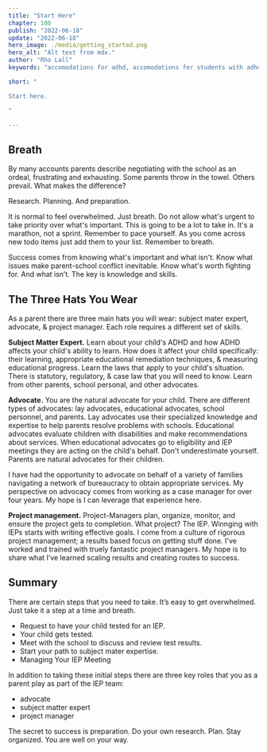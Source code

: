 ```yaml
---
title: "Start Here"
chapter: 100
publish: "2022-06-18"
update: "2022-06-18"
hero_image: ./media/getting_started.png
hero_alt: "Alt text from mdx."
author: "Rho Lall"
keywords: "accomodations for adhd, accomodations for students with adhd, accommodations for adhd elementary students"

short: "

Start here.

"

---
```

## Breath

By many accounts parents describe negotiating with the school as an ordeal, frustrating and exhausting. Some parents throw in the towel. Others prevail. What makes the difference?

Research. Planning. And preparation.

It is normal to feel overwhelmed. Just breath. Do not allow what's urgent to take priority over what's important. This is going to be a lot to take in. It's a marathon, not a sprint. Remember to pace yourself. As you come across new todo items just add them to your list. Remember to breath.

Success comes from knowing what's important and what isn't. Know what issues make parent-school conflict inevitable. Know what's worth fighting for. And what isn’t. The key is knowledge and skills. 


## The Three Hats You Wear

As a parent there are three main hats you will wear: subject mater expert, advocate, & project manager. Each role requires a different set of skills. 

**Subject Matter Expert.** Learn about your child's ADHD and how ADHD affects your child's ability to learn. How does it affect your child specifically: 
their learning, appropriate educational remediation techniques, & measuring educational progress. 
Learn the laws that apply to your child's situation. There is statutory, regulatory, & case law that you will need to know. 
Learn from other parents, school personal, and other advocates.

**Advocate.** You are the natural advocate for your child. 
There are different types of advocates: lay advocates, educational advocates, school personnel, and parents. 
Lay advocates use their specialized knowledge and expertise to help parents resolve problems with schools. 
Educational advocates evaluate children with disabilities and make recommendations about services. 
When educational advocates go to eligibility and IEP meetings they are acting on the child's behalf. 
Don't underestimate yourself. Parents are natural advocates for their children.

I have had the opportunity to advocate on behalf of a variety of families navigating a network of bureaucracy to obtain appropriate services.
My perspective on advocacy comes from working as a case manager for over four years. 
My hope is I can leverage that experience here.

**Project management.** Project-Managers plan, organize, monitor, and ensure the project gets to completion. What project? The IEP. 
Winnging with IEPs starts with writing effective goals. 
I come from a culture of rigorous project management; a results based focus on getting stuff done. 
I've worked and trained with truely fantastic project managers. My hope is to share what I’ve learned scaling results and creating routes to success.


## Summary

There are certain steps that you need to take. It’s easy to get overwhelmed. Just take it a step at a time and breath. 
- Request to have your child tested for an IEP. 
- Your child gets tested.
- Meet with the school to discuss and review test results.
- Start your path to subject mater expertise.
- Managing Your IEP Meeting

In addition to taking these initial steps there are three key roles that you as a parent play as part of the IEP team:
- advocate
- subject matter expert
- project manager

The secret to success is preparation. Do your own research. Plan. Stay organized. You are well on your way.
